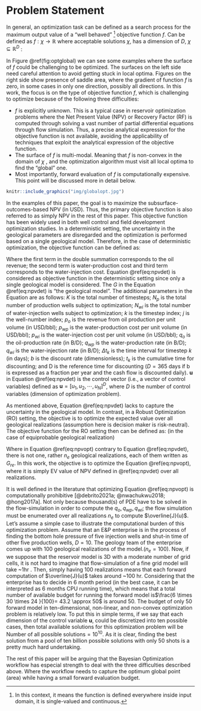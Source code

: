 # Problem Statement

In general, an optimization task can be defined as a search process for the maximum output value of a "well behaved" [^1] objective function $f$. Can be defined as $f: \chi \rightarrow \mathbb{R}$ where acceptable solutions $\chi$, has a dimension of $D$, $\chi \subseteq \mathbb{R}^D$ :

[^1]: In this context, it means the function is defined everywhere inside input domain, it is single-valued and continuous.

```{=tex}
\begin{equation}
\begin{aligned}
& \underset{x}{\text{maximize}}
& & f(x) \\
& \text{subject to}
& & x \subseteq \chi
\end{aligned}
\label{eq:globalopt}
\end{equation}
```
In Figure \@ref(fig:optglobal) we can see some examples where the surface of $f$ could be challenging to be optimized. The surfaces on the left side need careful attention to avoid getting stuck in local optima. Figures on the right side show presence of saddle area, where the gradient of function $f$ is zero, in some cases in only one direction, possibly all directions. In this work, the focus is on the type of objective function $f$, which is challenging to optimize because of the following three difficulties:

-   $f$ is explicitly unknown. This is a typical case in reservoir optimization problems where the Net Present Value (NPV) or Recovery Factor (RF) is computed through solving a vast number of partial differential equations through flow simulation. Thus, a precise analytical expression for the objective function is not available, avoiding the applicability of techniques that exploit the analytical expression of the objective function.
-   The surface of $f$ is multi-modal. Meaning that $f$ is non-convex in the domain of $\chi$ , and the optimization algorithm must visit all local optima to find the "global" one.
-   Most importantly, forward evaluation of $f$ is computationally expensive. This point will be discussed more in detail below.

```r
knitr::include_graphics("img/globalopt.jpg")
```

In the examples of this paper, the goal is to maximize the subsurface-outcomes-based NPV (in USD). Thus, the primary objective function is also referred to as simply NPV in the rest of this paper. This objective function has been widely used in both well control and field development optimization studies. In a deterministic setting, the uncertainty in the geological parameters are disregarded and the optimization is performed based on a single geological model. Therefore, in the case of deterministic optimization, the objective function can be defined as:

```{=tex}
\begin{equation}
J(\mathbf{u, G})= \sum_{k=1}^{K} \Bigg [\sum_{j=1}^{N_p}p_oq_{o,j,k}(\mathbf{u, G}) 
- \sum_{j=1}^{N_p}p_{wp}q_{wp,j,k}(\mathbf{u, G}) - 
\sum_{j=1}^{N_{wi}}p_{wi}q_{wi,j,k}(\mathbf{u, G}) \Bigg]\frac{\Delta t_k}{(1+b)^{\frac{t_k}{D}}}
\label{eq:npvdet}
\end{equation}
```
Where the first term in the double summation corresponds to the oil revenue; the second term is water-production cost and third term corresponds to the water-injection cost. Equation \@ref(eq:npvdet) is considered as objective function in the deterministic setting since only a single geological model is considered. The $G$ in the Equation \@ref(eq:npvdet) is "the geological model". The additional parameters in the Equation are as follows: $K$ is the total number of timesteps; $N_p$ is the total number of production wells subject to optimization; $N_{wi}$ is the total number of water-injection wells subject to optimization; $k$ is the timestep index; $j$ is the well-number index; $p_o$ is the revenue from oil production per unit volume (in USD/bbl); $p_{wp}$ is the water-production cost per unit volume (in USD/bbl); $p_{wi}$ is the water-injection cost per unit volume (in USD/bbl); $q_o$ is the oil-production rate (in B/D); $q_{wp}$ is the water-production rate (in B/D); $q_{wi}$ is the water-injection rate (in B/D); $\Delta t_k$ is the time interval for timestep $k$ (in days); $b$ is the discount rate (dimensionless); $t_k$ is the cumulative time for discounting; and D is the reference time for discounting ($D = 365$ days if b is expressed as a fraction per year and the cash flow is discounted daily). $\mathbf{u}$ in Equation \@ref(eq:npvdet) is the control vector (i.e., a vector of control variables) defined as $\mathbf{u} = [u_1, u_2, \cdots, u_N]^D$, where $D$ is the number of control variables (dimension of optimization problem).

As mentioned above, Equation \@ref(eq:npvdet) lacks to capture the uncertainty in the geological model. In contrast, in a Robust Optimization (RO) setting, the objective is to optimize the expected value over all geological realizations (assumption here is decision maker is risk-neutral). The objective function for the RO setting then can be defined as: (in the case of equiprobable geological realization)

```{=tex}
\begin{equation}
\overline{J}(\mathbf{u}) = \frac{\sum_{re=1}^{n_e} J(\mathbf{u,G_{re}})}{n_e}
\label{eq:npvopt}
\end{equation}
```
Where in Equation \@ref(eq:npvopt) contrary to Equation \@ref(eq:npvdet), there is not one, rather $n_e$ geological realizations, each of them written as $G_{re}$. In this work, the objective is to optimize the Equation \@ref(eq:npvopt), where it is simply EV value of NPV defined in \@ref(eq:npvdet) over all realizations.\

It is well defined in the literature that optimizing Equation \@ref(eq:npvopt) is computationally prohibitive [@debrito2021a; @nwachukwu2018; @hong2017a]. Not only because thousand(s) of PDE have to be solved in the flow-simulation in order to compute the $q_o, q_{wp}, q_{wi}$; the flow simulation must be enumerated over all realizations $n_e$ to compute $\overline{J}(u)$. Let's assume a simple case to illustrate the computational burden of this optimization problem. Assume that an E&P enterprise is in the process of finding the bottom hole pressure of five injection wells and shut-in time of other five production wells, $D=10$. The geology team of the enterprise comes up with 100 geological realizations of the model.($n_e=100$). Now, if we suppose that the reservoir model is 3D with a moderate number of grid cells, it is not hard to imagine that flow-simulation of a fine grid model will take \~1hr . Then, simply having 100 realizations means that each forward computation of $\overline{J}(u)$ takes around \~100 hr. Considering that the enterprise has to decide in 6 month period (in the best case, it can be interpreted as 6 months CPU running time), which means that a total number of available budget for running the forward model is$\frac{6 \times 30 \times 24 }{100}= 43.2 \approx 50$ is around 50. The budget of only $50$ forward model in ten-dimensional, non-linear, and non-convex optimization problem is relatively low. To put this in simple terms, if we say that each dimension of the control variable $\mathbf{u}$, could be discretized into ten possible cases, then total available solutions for this optimization problem will be $\text {Number of all possible solutions} = 10^{10}$. As it is clear, finding the best solution from a pool of ten billion possible solutions with only 50 shots is a pretty much hard undertaking.\

The rest of this paper will be arguing that the Bayesian Optimization workflow has especial strength to deal with the three difficulties described above. Where the workflow needs to capture the optimum global point (area) while having a small forward evaluation budget.

